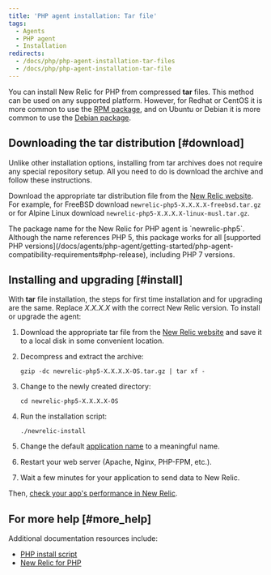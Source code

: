 ```yaml
---
title: 'PHP agent installation: Tar file'
tags:
  - Agents
  - PHP agent
  - Installation
redirects:
  - /docs/php/php-agent-installation-tar-files
  - /docs/php/php-agent-installation-tar-file
---
```


You can install New Relic for PHP from compressed **tar** files. This method can be used on any supported platform. However, for Redhat or CentOS it is more common to use the [RPM package](php-agent-installation-redhat-and-centos), and on Ubuntu or Debian it is more common to use the [Debian package](php-agent-installation-ubuntu-and-debian).

## Downloading the tar distribution [#download]

Unlike other installation options, installing from tar archives does not require any special repository setup. All you need to do is download the archive and follow these instructions.

Download the appropriate tar distribution file from the [New Relic website](https://download.newrelic.com/php_agent/release/). For example, for FreeBSD download `newrelic-php5-X.X.X.X-freebsd.tar.gz` or for Alpine Linux download `newrelic-php5-X.X.X.X-linux-musl.tar.gz`.

<Callout variant="tip">
  The package name for the New Relic for PHP agent is `newrelic-php5`. Although the name references PHP 5, this package works for all [supported PHP versions](/docs/agents/php-agent/getting-started/php-agent-compatibility-requirements#php-release), including PHP 7 versions.
</Callout>

## Installing and upgrading [#install]

With **tar** file installation, the steps for first time installation and for upgrading are the same. Replace <var>X.X.X.X</var> with the correct New Relic version. To install or upgrade the agent:

1. Download the appropriate tar file from the [New Relic website](https://download.newrelic.com/php_agent/release/) and save it to a local disk in some convenient location.
2. Decompress and extract the archive:

   ```
   gzip -dc newrelic-php5-X.X.X.X-OS.tar.gz | tar xf -
   ```
3. Change to the newly created directory:

   ```
   cd newrelic-php5-X.X.X.X-OS
   ```
4. Run the installation script:

   ```
   ./newrelic-install
   ```
5. Change the default [application name](/docs/site/naming-your-application) to a meaningful name.
6. Restart your web server (Apache, Nginx, PHP-FPM, etc.).
7. Wait a few minutes for your application to send data to New Relic.

Then, [check your app's performance in New Relic](/docs/apm/applications-menu/monitoring/apm-overview-page).

## For more help [#more_help]

Additional documentation resources include:

* [PHP install script](/docs/agents/php-agent/installation/newrelic-install-script)
* [New Relic for PHP](/docs/agents/php-agent/getting-started/new-relic-php)
